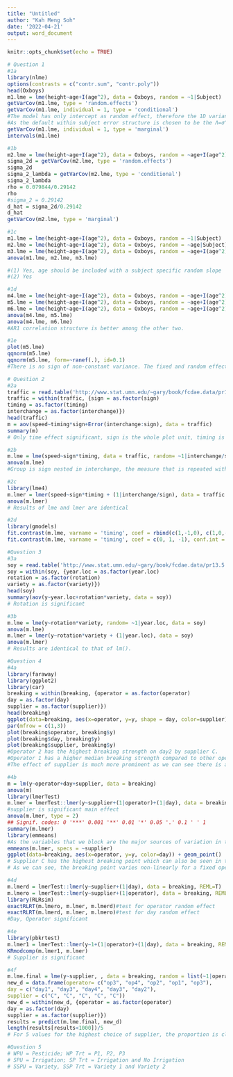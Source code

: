 ---
title: "Untitled"
author: "Kah Meng Soh"
date: '2022-04-21'
output: word_document
---

```{r setup, include=FALSE}
knitr::opts_chunk$set(echo = TRUE)
```
```{r}
# Question 1
#1a
library(nlme)
options(contrasts = c("contr.sum", "contr.poly"))
head(Oxboys)
m1.lme = lme(height~age+I(age^2), data = Oxboys, random = ~1|Subject)
getVarCov(m1.lme, type = 'random.effects')
getVarCov(m1.lme, individual = 1, type = 'conditional')
#The model has only intercept as random effect, therefore the 1D variance structure for the intercept random effect; σˆA=8.0975.
#As the default within subject error structure is chosen to be the Λ=σ^2I=σhat=1.281
getVarCov(m1.lme, individual = 1, type = 'marginal')
intervals(m1.lme)

#1b
m2.lme = lme(height~age+I(age^2), data = Oxboys, random = ~age+I(age^2)|Subject, correlation = corAR1())
sigma_2d = getVarCov(m2.lme, type = 'random.effects')
sigma_2d
sigma_2_lambda = getVarCov(m2.lme, type = 'conditional')
sigma_2_lambda
rho = 0.079844/0.29142
rho
#sigma_2 = 0.29142
d_hat = sigma_2d/0.29142
d_hat
getVarCov(m2.lme, type = 'marginal')

#1c
m1.lme = lme(height~age+I(age^2), data = Oxboys, random = ~1|Subject)
m2.lme = lme(height~age+I(age^2), data = Oxboys, random = ~age|Subject)
m3.lme = lme(height~age+I(age^2), data = Oxboys, random = ~age+I(age^2)|Subject)
anova(m1.lme, m2.lme, m3.lme)

#(1) Yes, age should be included with a subject specific random slope
#(2) Yes

#1d
m4.lme = lme(height~age+I(age^2), data = Oxboys, random = ~age+I(age^2)|Subject)
m5.lme = lme(height~age+I(age^2), data = Oxboys, random = ~age+I(age^2)|Subject, correlation = corAR1())
m6.lme = lme(height~age+I(age^2), data = Oxboys, random = ~age+I(age^2)|Subject, correlation = corAR1())
anova(m4.lme, m5.lme)
anova(m4.lme, m6.lme)
#AR1 correlation structure is better among the other two.

#1e
plot(m5.lme)
qqnorm(m5.lme)
qqnorm(m5.lme, form=~ranef(.), id=0.1)
#There is no sign of non-constant variance. The fixed and random effects are approximately normal.
```

```{r}
# Question 2
#2a
traffic = read.table('http://www.stat.umn.edu/~gary/book/fcdae.data/pr16.8', header = T)
traffic = within(traffic, {sign = as.factor(sign)
timing = as.factor(timing)
interchange = as.factor(interchange)})
head(traffic)
m = aov(speed~timing*sign+Error(interchange:sign), data = traffic)
summary(m)
# Only time effect significant, sign is the whole plot unit, timing is the split plot units, WP treatments are signs and no signs, SP treatments are 3 timings 0, 3 and 6 seconds.

#2b
m.lme = lme(speed~sign*timing, data = traffic, random= ~1|interchange/sign)
anova(m.lme)
#Group is sign nested in interchange, the measure that is repeated within group is the timings of the traffic lights in each sign nested within interchange.The results from anova are similar to that of lme.

#2c
library(lme4)
m.lmer = lmer(speed~sign*timing + (1|interchange/sign), data = traffic )
anova(m.lmer)
# Results of lme and lmer are identical

#2d
library(gmodels)
fit.contrast(m.lme, varname = 'timing', coef = rbind(c(1,-1,0), c(1,0,-1)), conf.int = .95)
fit.contrast(m.lme, varname = 'timing', coef = c(0, 1, -1), conf.int = .95)
```

```{r}
#Question 3
#3a
soy = read.table('http://www.stat.umn.edu/~gary/book/fcdae.data/pr13.5', header = T)
soy = within(soy, {year.loc = as.factor(year.loc)
rotation = as.factor(rotation)
variety = as.factor(variety)})
head(soy)
summary(aov(y~year.loc+rotation*variety, data = soy))
# Rotation is significant

#3b
m.lme = lme(y~rotation*variety, random= ~1|year.loc, data = soy)
anova(m.lme)
m.lmer = lmer(y~rotation*variety + (1|year.loc), data = soy)
anova(m.lmer)
# Results are identical to that of lm().
```

```{r}
#Question 4
#4a
library(faraway)
library(ggplot2)
library(car)
breaking = within(breaking, {operator = as.factor(operator)
day = as.factor(day)
supplier = as.factor(supplier)})
head(breaking)
ggplot(data=breaking, aes(x=operator, y=y, shape = day, color=supplier)) + geom_point()
par(mfrow = c(1,3))
plot(breaking$operator, breaking$y)
plot(breaking$day, breaking$y)
plot(breaking$supplier, breaking$y)
#Operator 2 has the highest breaking strength on day2 by supplier C.
#Operator 1 has a higher median breaking strength compared to other operators, Supplier C has a much higher median breaking strength than other suppliers.
#The effect of supplier is much more prominent as we can see there is a huge difference between the distribution of breaking strengths between the suppliers.

#4b
m = lm(y~operator+day+supplier, data = breaking)
anova(m)
library(lmerTest)
m.lmer = lmerTest::lmer(y~supplier+(1|operator)+(1|day), data = breaking, REML=T)
#supplier is significant main effect
anova(m.lmer, type = 2)
## Signif. codes: 0 '***' 0.001 '**' 0.01 '*' 0.05 '.' 0.1 ' ' 1
summary(m.lmer)
library(emmeans)
#As the variables that we block are the major sources of variation in the experiment which make them random in nature, hence the operator and days are a natural choice for random effects.
emmeans(m.lmer, specs = ~supplier)
ggplot(data=breaking, aes(x=operator, y=y, color=day)) + geom_point()
# Supplier C has the highest breaking point which can also be seen in the boxplot above
# As we can see, the breaking point varies non-linearly for a fixed operator when the days are varied and vice versa. This implies the variation between operators and days is non-linear.

#4d
m.lmerd = lmerTest::lmer(y~supplier+(1|day), data = breaking, REML=T)
m.lmero = lmerTest::lmer(y~supplier+(1|operator), data = breaking, REML=T)
library(RLRsim)
exactRLRT(m.lmero, m.lmer, m.lmerd)#test for operator random effect
exactRLRT(m.lmerd, m.lmer, m.lmero)#test for day random effect
#Day, Operator significant

#4e
library(pbkrtest)
m.lmer1 = lmerTest::lmer(y~1+(1|operator)+(1|day), data = breaking, REML = F)
KRmodcomp(m.lmer1, m.lmer)
# Supplier is significant

#4f
m.lme.final = lme(y~supplier, , data = breaking, random = list(~1|operator, ~1|day))
new_d = data.frame(operator= c("op3", "op4", "op2", "op1", "op3"),
day = c("day1", "day3", "day4", "day3", "day2"),
supplier = c("C", "C", "C", "C", "C"))
new_d = within(new_d, {operator = as.factor(operator)
day = as.factor(day)
supplier = as.factor(supplier)})
results = predict(m.lme.final, new_d)
length(results[results<1000])/5
# For 5 values for the highest choice of supplier, the proportion is close to 40%.
```
```{r}
#Question 5
# WPU = Pesticide; WP Trt = P1, P2, P3
# SPU = Irrigation; SP Trt = Irrigation and No Irrigation
# SSPU = Variety, SSP Trt = Variety 1 and Variety 2
```
